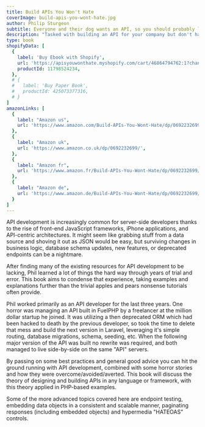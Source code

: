 ```yaml
---
title: Build APIs You Won't Hate
coverImage: build-apis-you-wont-hate.jpg
author: Philip Sturgeon
subtitle: Everyone and their dog wants an API, so you should probably learn how to build them.
description: "Tasked with building an API for your company but don't have a clue where to start? Taken over an existing API and hate it? Built your own API and still hate it? This book is for you. This book has been up on the LeanPub top 10 for most of its lifetime, and was the #5 Best Selling Book of 2015, so it can't be too bad."
type: book
shopifyData: [
  {
    label: 'Buy Ebook with Shopify',
    url: 'https://apisyouwonthate.myshopify.com/cart/46864794762:1?channel=buy_button',
    productId: 11798524234,
  },
  # {
  #   label: 'Buy Paper Book',
  #   productId: 425073377316,
  # }
]
amazonLinks: [
  {
    label: "Amazon us",
    url: 'https://www.amazon.com/Build-APIs-You-Wont-Hate/dp/0692232699/',
  },
  {
    label: "Amazon uk",
    url: 'https://www.amazon.co.uk/dp/0692232699/',
  },
  {
    label: "Amazon fr",
    url: 'https://www.amazon.fr/Build-APIs-You-Wont-Hate/dp/0692232699/',
  },
  {
    label: "Amazon de",
    url: 'https://www.amazon.de/Build-APIs-You-Wont-Hate/dp/0692232699/',
  }
]
---
```


API development is increasingly common for server-side developers thanks to the
rise of front-end JavaScript frameworks, iPhone applications, and API-centric
architectures. It might seem like grabbing stuff from a data source and shoving
it out as JSON would be easy, but surviving changes in business logic, database
schema updates, new features, or deprecated endpoints can be a nightmare.

After finding many of the existing resources for API development to be lacking,
Phil learned a lot of things the hard way through years of trial and error. This
book aims to condense that experience, taking examples and explanations further
than the trivial apples and pears nonsense tutorials often provide.

Phil worked primarily as an API developer for the last three years. One horror
was managing an API built in FuelPHP by a freelancer at the million dollar
startup he joined. It was utilizing a then deprecated ORM which had been hacked
to death by the previous developer, so took the time to delete that mess and
build the next version in Laravel, leveraging it's simple routing, database
migrations, schema, seeding, etc. When the following major version of the API
was built no rewrite was required, and both managed to live side-by-side on the
same "API" servers.

By passing on some best practices and general good advice you can hit the ground
running with API development, combined with some horror stories and how they
were overcome/avoided/averted. This book will discuss the theory of designing
and building APIs in any language or framework, with this theory applied in
PHP-based examples.

Some of the more advanced topics covered here are endpoint testing, embedding
data objects in a consistent and scalable manner, paginating responses
(including embedded objects) and hypermedia "HATEOAS" controls.
